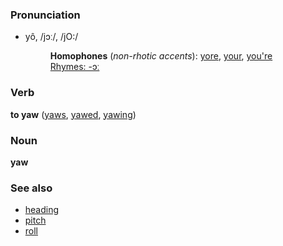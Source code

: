 ===Pronunciation===
*yô, /jɔː/, /jO:/
*:'''Homophones''' (''non-rhotic accents''): [[yore]], [[your]], [[you're]]
*:[[Rhymes:English:-ɔː|Rhymes: -ɔː]]

===Verb===
'''to yaw''' ([[yaws]], [[yawed]], [[yawing]])

===Noun===
'''yaw'''

===See also===
*[[heading]]
*[[pitch]]
*[[roll]]